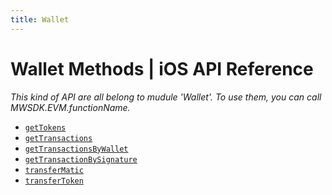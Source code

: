 ```yaml
---
title: Wallet
---
```


# Wallet Methods | iOS API Reference

*This kind of API are all belong to mudule 'Wallet'. To use them, you can call MWSDK.EVM.functionName.*

- [`getTokens`](/api-reference/ios/evm/wallet/getTokens)
- [`getTransactions`](/api-reference/ios/evm/wallet/getTransactions)
- [`getTransactionsByWallet`](/api-reference/ios/evm/wallet/getTransactionsByWallet)
- [`getTransactionBySignature`](/api-reference/ios/evm/wallet/getTransactionBySignature)
- [`transferMatic`](/api-reference/ios/evm/wallet/transferMatic)
- [`transferToken`](/api-reference/ios/evm/wallet/transferToken)